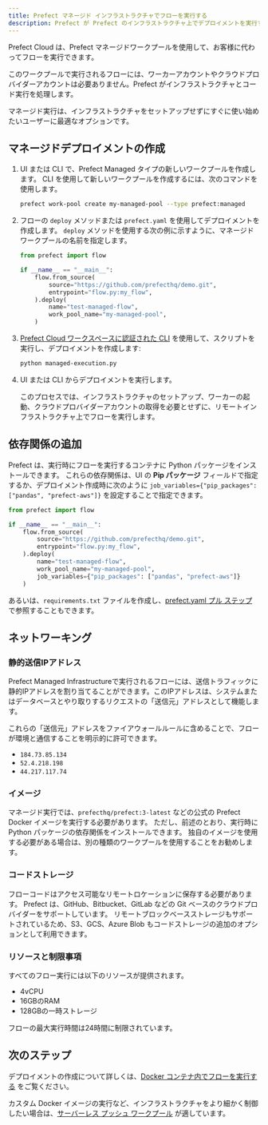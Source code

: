 ```yaml
---
title: Prefect マネージド インフラストラクチャでフローを実行する
description: Prefect が Prefect のインフラストラクチャ上でデプロイメントを実行する方法について学習します。
---
```


<span class="badge cloud"></span> Prefect Cloud は、Prefect マネージドワークプールを使用して、お客様に代わってフローを実行できます。

このワークプールで実行されるフローには、ワーカーアカウントやクラウドプロバイダーアカウントは必要ありません。Prefect がインフラストラクチャとコード実行を処理します。

マネージド実行は、インフラストラクチャをセットアップせずにすぐに使い始めたいユーザーに最適なオプションです。

## マネージドデプロイメントの作成

1. UI または CLI で、Prefect Managed タイプの新しいワークプールを作成します。
    CLI を使用して新しいワークプールを作成するには、次のコマンドを使用します。

   ```bash
   prefect work-pool create my-managed-pool --type prefect:managed
   ```

1. フローの `deploy` メソッドまたは `prefect.yaml` を使用してデプロイメントを作成します。
    `deploy` メソッドを使用する次の例に示すように、マネージド ワークプールの名前を指定します。

   ```python managed-execution.py
   from prefect import flow

   if __name__ == "__main__":
       flow.from_source(
           source="https://github.com/prefecthq/demo.git",
           entrypoint="flow.py:my_flow",
       ).deploy(
           name="test-managed-flow",
           work_pool_name="my-managed-pool",
       )
   ```

1. [Prefect Cloud ワークスペースに認証された CLI](/v3/manage/cloud/manage-users/api-keys/) を使用して、スクリプトを実行し、デプロイメントを作成します:

   ```bash
   python managed-execution.py
   ```

1. UI または CLI からデプロイメントを実行します。

    このプロセスでは、インフラストラクチャのセットアップ、ワーカーの起動、クラウドプロバイダーアカウントの取得を必要とせずに、リモートインフラストラクチャ上でフローを実行します。

## 依存関係の追加

Prefect は、実行時にフローを実行するコンテナに Python パッケージをインストールできます。
これらの依存関係は、UI の **Pip パッケージ** フィールドで指定するか、デプロイメント作成時に次のように `job_variables={"pip_packages": ["pandas", "prefect-aws"]}` を設定することで指定できます。

```python
from prefect import flow

if __name__ == "__main__":
    flow.from_source(
        source="https://github.com/prefecthq/demo.git",
        entrypoint="flow.py:my_flow",
    ).deploy(
        name="test-managed-flow",
        work_pool_name="my-managed-pool",
        job_variables={"pip_packages": ["pandas", "prefect-aws"]}
    )
```

あるいは、`requirements.txt` ファイルを作成し、[prefect.yaml プル ステップ](/v3/deploy/infrastructure-concepts/prefect-yaml#utility-steps) で参照することもできます。

## ネットワーキング

### 静的送信IPアドレス

Prefect Managed Infrastructureで実行されるフローには、送信トラフィックに静的IPアドレスを割り当てることができます。このIPアドレスは、システムまたはデータベースとやり取りするリクエストの「送信元」アドレスとして機能します。

これらの「送信元」アドレスをファイアウォールルールに含めることで、フローが環境と通信することを明示的に許可できます。

- `184.73.85.134`
- `52.4.218.198`
- `44.217.117.74`

### イメージ

マネージド実行では、`prefecthq/prefect:3-latest` などの公式の Prefect Docker イメージを実行する必要があります。
ただし、前述のとおり、実行時に Python パッケージの依存関係をインストールできます。
独自のイメージを使用する必要がある場合は、別の種類のワークプールを使用することをお勧めします。

### コードストレージ

フローコードはアクセス可能なリモートロケーションに保存する必要があります。
Prefect は、GitHub、Bitbucket、GitLab などの Git ベースのクラウドプロバイダーをサポートしています。
リモートブロックベースストレージもサポートされているため、S3、GCS、Azure Blob もコードストレージの追加のオプションとして利用できます。

### リソースと制限事項

すべてのフロー実行には以下のリソースが提供されます。
- 4vCPU
- 16GBのRAM
- 128GBの一時ストレージ

フローの最大実行時間は24時間に制限されています。

## 次のステップ

デプロイメントの作成について詳しくは、[Docker コンテナ内でフローを実行する](/v3/deploy/infrastructure-examples/docker/) をご覧ください。

カスタム Docker イメージの実行など、インフラストラクチャをより細かく制御したい場合は、[サーバーレス プッシュ ワークプール](/v3/deploy/infrastructure-examples/serverless/) が適しています。
